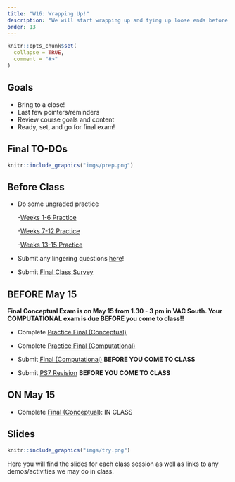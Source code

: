 ```yaml
---
title: "W16: Wrapping Up!"
description: "We will start wrapping up and tying up loose ends before the final exam! things."
order: 13
---
```


```r
knitr::opts_chunk$set(
  collapse = TRUE,
  comment = "#>"
)
```

## Goals

- Bring to a close!
- Last few pointers/reminders
- Review course goals and content
- Ready, set, and go for final exam!

## Final TO-DOs 

:::::{.card .border .border-2 .border-info}
:::: {.grid .g-0}
::: {.g-col-3}
:::: {.card-body}

```r
knitr::include_graphics("imgs/prep.png")
```

::::
:::

::: {.g-col-9}
:::: {.card-body}

## Before Class

- Do some ungraded practice
  
  -<span style="color:#508AB0"><a href="https://bowdoin.instructure.com/courses/6949/modules/items/430199" target="_blank">Weeks 1-6 Practice</a></span>
 
  -<span style="color:#508AB0"><a href="https://bowdoin.instructure.com/courses/6949/modules/items/430200" target="_blank">Weeks 7-12 Practice</a></span>  
 
  -<span style="color:#508AB0"><a href="https://bowdoin.instructure.com/courses/6949/modules/items/430201" target="_blank">Weeks 13-15 Practice</a></span>

- Submit any lingering questions <a href="https://forms.gle/pv2XV6e1Jist7SUf7" target="_blank">here</a>!

- Submit <span style="color:#508AB0"><a href="https://bowdoin.instructure.com/courses/6949/modules/items/430197" target="_blank">Final Class Survey</a></span>

<!-- - Vote in the <span style="color:#508AB0"><a href="https://e20yvn2sra.cognition.run/" target="_blank">Memer of the Semester Contest</a></span> -->



## BEFORE May 15

**Final Conceptual Exam is on May 15 from 1.30 - 3 pm in VAC South. Your COMPUTATIONAL exam is due BEFORE you come to class!!**

- Complete <span style="color:#508AB0"><a href="https://bowdoin.instructure.com/courses/6949/modules/items/430202" target="_blank">Practice Final (Conceptual)</a></span>

- Complete <span style="color:#508AB0"><a href="https://bowdoin.instructure.com/courses/6949/modules/items/461994" target="_blank">Practice Final (Computational)</a></span>

- Submit <span style="color:#508AB0"><a href="https://bowdoin.instructure.com/courses/6949/modules/items/430193" target="_blank">Final (Computational)</a></span> **BEFORE YOU COME TO CLASS**

- Submit <span style="color:#508AB0"><a href="https://bowdoin.instructure.com/courses/6949/modules/items/430253" target="_blank">PS7 Revision</a></span> **BEFORE YOU COME TO CLASS**


## ON May 15

- Complete <span style="color:#508AB0"><a href="https://bowdoin.instructure.com/courses/6949/modules/items/430192" target="_blank">Final (Conceptual)</a></span>: IN CLASS

::::
:::
::::
:::::

## Slides {.mt-5}

:::::{.card .border .border-2 .border-info}
:::: {.grid .g-0}
::: {.g-col-3}
:::: {.card-body}

```r
knitr::include_graphics("imgs/try.png")
```

::::
:::

::: {.g-col-9}
:::: {.card-body}

Here you will find the slides for each class session as well as links to any demos/activities we may do in class.

<!--
<a class="btn btn-outline-info" href="" role="button" target="_blank">L0: Slides</a>

<a class="btn btn-outline-info" href="" role="button" target="_blank">L0: Slides</a>
-->


::::
:::


::::
:::::

